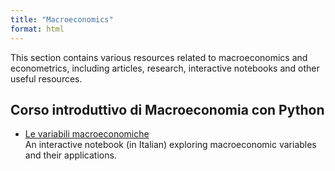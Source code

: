 ```yaml
---
title: "Macroeconomics"
format: html
---
```


This section contains various resources related to macroeconomics and econometrics, including articles, research, interactive notebooks and other useful resources.

## Corso introduttivo di Macroeconomia con Python
- [Le variabili macroeconomiche](notebooks/Le variabili macroeconomiche.ipynb)  
  An interactive notebook (in Italian) exploring macroeconomic variables and their applications.